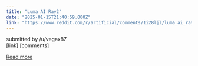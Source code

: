 ```yaml
---
title: "Luma AI Ray2"
date: "2025-01-15T21:40:59.000Z"
link: "https://www.reddit.com/r/artificial/comments/1i28ljl/luma_ai_ray2/"
---
```


submitted by    /u/vegax87  
 [link]   [comments]

[Read more](https://www.reddit.com/r/artificial/comments/1i28ljl/luma_ai_ray2/)
